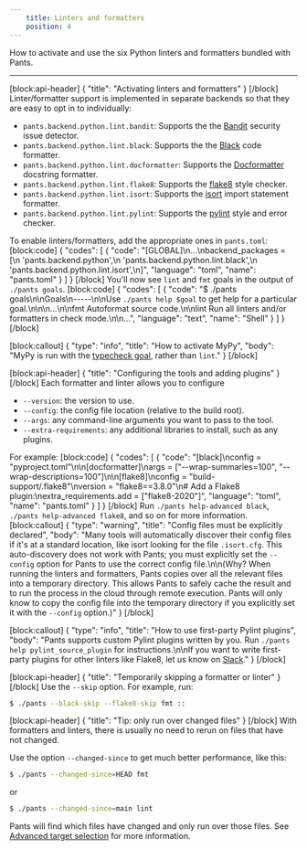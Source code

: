 ```yaml
---
    title: Linters and formatters
    position: 4
---
```


How to activate and use the six Python linters and formatters bundled with Pants.

---

[block:api-header]
{
  "title": "Activating linters and formatters"
}
[/block]
Linter/formatter support is implemented in separate backends so that they are easy to opt in to individually:

- `pants.backend.python.lint.bandit`: Supports the the [Bandit](https://bandit.readthedocs.io/en/latest/) security issue detector.
- `pants.backend.python.lint.black`: Supports the the [Black](https://black.readthedocs.io/en/stable/) code formatter.
- `pants.backend.python.lint.docformatter`: Supports the [Docformatter](https://pypi.org/project/docformatter/) docstring formatter.
- `pants.backend.python.lint.flake8`: Supports the [flake8](https://flake8.pycqa.org/en/latest/) style checker.
- `pants.backend.python.lint.isort`: Supports the [isort](https://readthedocs.org/projects/isort/) import statement formatter.
- `pants.backend.python.lint.pylint`: Supports the [pylint](https://www.pylint.org/) style and error checker.

To enable linters/formatters, add the appropriate ones in `pants.toml`:
[block:code]
{
  "codes": [
    {
      "code": "[GLOBAL]\n...\nbackend_packages = [\n  'pants.backend.python',\n  'pants.backend.python.lint.black',\n  'pants.backend.python.lint.isort',\n]",
      "language": "toml",
      "name": "pants.toml"
    }
  ]
}
[/block]
You'll now see `lint` and `fmt` goals in the output of `./pants goals`.
[block:code]
{
  "codes": [
    {
      "code": "$ ./pants goals\n\nGoals\n-----\n\nUse `./pants help $goal` to get help for a particular goal.\n\n\n...\n\nfmt           Autoformat source code.\n\nlint          Run all linters and/or formatters in check mode.\n\n...",
      "language": "text",
      "name": "Shell"
    }
  ]
}
[/block]

[block:callout]
{
  "type": "info",
  "title": "How to activate MyPy",
  "body": "MyPy is run with the [typecheck goal](doc:python-typecheck-goal), rather than `lint`."
}
[/block]

[block:api-header]
{
  "title": "Configuring the tools and adding plugins"
}
[/block]
Each formatter and linter allows you to configure

* `--version`: the version to use.
* `--config`: the config file location (relative to the build root).
* `--args`: any command-line arguments you want to pass to the tool.
* `--extra-requirements`: any additional libraries to install, such as any plugins.

For example:
[block:code]
{
  "codes": [
    {
      "code": "[black]\nconfig = \"pyproject.toml\"\n\n[docformatter]\nargs = [\"--wrap-summaries=100\", \"--wrap-descriptions=100\"]\n\n[flake8]\nconfig = \"build-support/.flake8\"\nversion = \"flake8==3.8.0\"\n# Add a Flake8 plugin:\nextra_requirements.add = [\"flake8-2020\"]",
      "language": "toml",
      "name": "pants.toml"
    }
  ]
}
[/block]
Run `./pants help-advanced black`, `./pants help-advanced flake8`, and so on for more information.
[block:callout]
{
  "type": "warning",
  "title": "Config files must be explicitly declared",
  "body": "Many tools will automatically discover their config files if it's at a standard location, like isort looking for the file `.isort.cfg`. This auto-discovery does not work with Pants; you must explicitly set the `--config` option for Pants to use the correct config file.\n\n(Why? When running the linters and formatters, Pants copies over all the relevant files into a temporary directory. This allows Pants to safely cache the result and to run the process in the cloud through remote execution. Pants will only know to copy the config file into the temporary directory if you explicitly set it with the `--config` option.)"
}
[/block]

[block:callout]
{
  "type": "info",
  "title": "How to use first-party Pylint plugins",
  "body": "Pants supports custom Pylint plugins written by you. Run `./pants help pylint_source_plugin` for instructions.\n\nIf you want to write first-party plugins for other linters like Flake8, let us know on [Slack](doc:community)."
}
[/block]

[block:api-header]
{
  "title": "Temporarily skipping a formatter or linter"
}
[/block]
Use the `--skip` option. For example, run:

```bash
$ ./pants --black-skip --flake8-skip fmt ::
```
[block:api-header]
{
  "title": "Tip: only run over changed files"
}
[/block]
With formatters and linters, there is usually no need to rerun on files that have not changed.

Use the option `--changed-since` to get much better performance, like this:

```bash
$ ./pants --changed-since=HEAD fmt
```

or

```bash
$ ./pants --changed-since=main lint
```

Pants will find which files have changed and only run over those files. See [Advanced target selection](doc:advanced-target-selection) for more information.